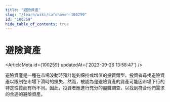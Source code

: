 ```yaml
---
title: "避險資產"
slug: "/learn/wiki/safehaven-100259"
id: "100259"
hide_table_of_contents: true
---
```



# 避險資產

<ArticleMeta id={100259} updatedAt={'2023-09-26 13:58:47'} />
<div className='border-solid border-b border-t-0 my-4 border-[var(--ifm-color-gray-300)]' />

避險資產是一種在市場波動時預計能夠保持或增值的投資類型。投資者尋找避險資產以限制在市場下滑時的損失。然而，被認為是避險資產的資產可能因市場下行的特定性質而有所不同。因此，投資者應進行充分的盡職調查，以找到符合他們需求的合適的避險資產。
